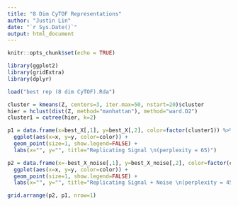 ```yaml
---
title: "8 Dim CyTOF Representations"
author: "Justin Lin"
date: "`r Sys.Date()`"
output: html_document
---
```


```r
knitr::opts_chunk$set(echo = TRUE)

library(ggplot2)
library(gridExtra)
library(dplyr)

load("best rep (8 dim CyTOF).Rda")
```

```r
cluster = kmeans(Z, centers=3, iter.max=50, nstart=20)$cluster
hier = hclust(dist(Z, method="manhattan"), method="ward.D2")
cluster1 = cutree(hier, k=2)
```

```r
p1 = data.frame(x=best_X[,1], y=best_X[,2], color=factor(cluster1)) %>%
  ggplot(aes(x=x, y=y, color=color)) +
  geom_point(size=1, show.legend=FALSE) +
  labs(x="", y="", title="Replicating Signal \n(perplexity = 65)")

p2 = data.frame(x=-best_X_noise[,1], y=best_X_noise[,2], color=factor(cluster1)) %>%
  ggplot(aes(x=x, y=y, color=color)) +
  geom_point(size=1, show.legend=FALSE) +
  labs(x="", y="", title="Replicating Signal + Noise \n(perplexity = 45)")

grid.arrange(p2, p1, nrow=1)
```

